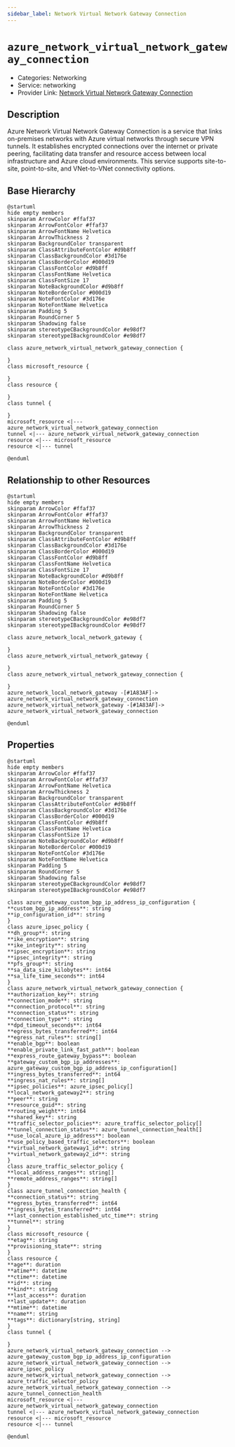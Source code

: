 ```yaml
---
sidebar_label: Network Virtual Network Gateway Connection
---
```


# `azure_network_virtual_network_gateway_connection`

- Categories: Networking
- Service: networking
- Provider Link: [Network Virtual Network Gateway Connection](https://learn.microsoft.com/en-us/azure/vpn-gateway/vpn-gateway-about-vpn-gateway-settings)

## Description

Azure Network Virtual Network Gateway Connection is a service that links on-premises networks with Azure virtual networks through secure VPN tunnels. It establishes encrypted connections over the internet or private peering, facilitating data transfer and resource access between local infrastructure and Azure cloud environments. This service supports site-to-site, point-to-site, and VNet-to-VNet connectivity options.

## Base Hierarchy

<ZoomPanPinch>

```kroki imgType="plantuml" imgAlt="Hierarchy of Network Virtual Network Gateway Connection"
@startuml
hide empty members
skinparam ArrowColor #ffaf37
skinparam ArrowFontColor #ffaf37
skinparam ArrowFontName Helvetica
skinparam ArrowThickness 2
skinparam BackgroundColor transparent
skinparam ClassAttributeFontColor #d9b8ff
skinparam ClassBackgroundColor #3d176e
skinparam ClassBorderColor #000d19
skinparam ClassFontColor #d9b8ff
skinparam ClassFontName Helvetica
skinparam ClassFontSize 17
skinparam NoteBackgroundColor #d9b8ff
skinparam NoteBorderColor #000d19
skinparam NoteFontColor #3d176e
skinparam NoteFontName Helvetica
skinparam Padding 5
skinparam RoundCorner 5
skinparam Shadowing false
skinparam stereotypeCBackgroundColor #e98df7
skinparam stereotypeIBackgroundColor #e98df7

class azure_network_virtual_network_gateway_connection {

}
class microsoft_resource {

}
class resource {

}
class tunnel {

}
microsoft_resource <|--- azure_network_virtual_network_gateway_connection
tunnel <|--- azure_network_virtual_network_gateway_connection
resource <|--- microsoft_resource
resource <|--- tunnel

@enduml
```

</ZoomPanPinch>

## Relationship to other Resources

<ZoomPanPinch>

```kroki imgType="plantuml" imgAlt="Diagram of Network Virtual Network Gateway Connection resource relationships"
@startuml
hide empty members
skinparam ArrowColor #ffaf37
skinparam ArrowFontColor #ffaf37
skinparam ArrowFontName Helvetica
skinparam ArrowThickness 2
skinparam BackgroundColor transparent
skinparam ClassAttributeFontColor #d9b8ff
skinparam ClassBackgroundColor #3d176e
skinparam ClassBorderColor #000d19
skinparam ClassFontColor #d9b8ff
skinparam ClassFontName Helvetica
skinparam ClassFontSize 17
skinparam NoteBackgroundColor #d9b8ff
skinparam NoteBorderColor #000d19
skinparam NoteFontColor #3d176e
skinparam NoteFontName Helvetica
skinparam Padding 5
skinparam RoundCorner 5
skinparam Shadowing false
skinparam stereotypeCBackgroundColor #e98df7
skinparam stereotypeIBackgroundColor #e98df7

class azure_network_local_network_gateway {

}
class azure_network_virtual_network_gateway {

}
class azure_network_virtual_network_gateway_connection {

}
azure_network_local_network_gateway -[#1A83AF]-> azure_network_virtual_network_gateway_connection
azure_network_virtual_network_gateway -[#1A83AF]-> azure_network_virtual_network_gateway_connection

@enduml
```

</ZoomPanPinch>

## Properties

<ZoomPanPinch>

```kroki imgType="plantuml" imgAlt="Diagram of Network Virtual Network Gateway Connection data model"
@startuml
hide empty members
skinparam ArrowColor #ffaf37
skinparam ArrowFontColor #ffaf37
skinparam ArrowFontName Helvetica
skinparam ArrowThickness 2
skinparam BackgroundColor transparent
skinparam ClassAttributeFontColor #d9b8ff
skinparam ClassBackgroundColor #3d176e
skinparam ClassBorderColor #000d19
skinparam ClassFontColor #d9b8ff
skinparam ClassFontName Helvetica
skinparam ClassFontSize 17
skinparam NoteBackgroundColor #d9b8ff
skinparam NoteBorderColor #000d19
skinparam NoteFontColor #3d176e
skinparam NoteFontName Helvetica
skinparam Padding 5
skinparam RoundCorner 5
skinparam Shadowing false
skinparam stereotypeCBackgroundColor #e98df7
skinparam stereotypeIBackgroundColor #e98df7

class azure_gateway_custom_bgp_ip_address_ip_configuration {
**custom_bgp_ip_address**: string
**ip_configuration_id**: string
}
class azure_ipsec_policy {
**dh_group**: string
**ike_encryption**: string
**ike_integrity**: string
**ipsec_encryption**: string
**ipsec_integrity**: string
**pfs_group**: string
**sa_data_size_kilobytes**: int64
**sa_life_time_seconds**: int64
}
class azure_network_virtual_network_gateway_connection {
**authorization_key**: string
**connection_mode**: string
**connection_protocol**: string
**connection_status**: string
**connection_type**: string
**dpd_timeout_seconds**: int64
**egress_bytes_transferred**: int64
**egress_nat_rules**: string[]
**enable_bgp**: boolean
**enable_private_link_fast_path**: boolean
**express_route_gateway_bypass**: boolean
**gateway_custom_bgp_ip_addresses**: azure_gateway_custom_bgp_ip_address_ip_configuration[]
**ingress_bytes_transferred**: int64
**ingress_nat_rules**: string[]
**ipsec_policies**: azure_ipsec_policy[]
**local_network_gateway2**: string
**peer**: string
**resource_guid**: string
**routing_weight**: int64
**shared_key**: string
**traffic_selector_policies**: azure_traffic_selector_policy[]
**tunnel_connection_status**: azure_tunnel_connection_health[]
**use_local_azure_ip_address**: boolean
**use_policy_based_traffic_selectors**: boolean
**virtual_network_gateway1_id**: string
**virtual_network_gateway2_id**: string
}
class azure_traffic_selector_policy {
**local_address_ranges**: string[]
**remote_address_ranges**: string[]
}
class azure_tunnel_connection_health {
**connection_status**: string
**egress_bytes_transferred**: int64
**ingress_bytes_transferred**: int64
**last_connection_established_utc_time**: string
**tunnel**: string
}
class microsoft_resource {
**etag**: string
**provisioning_state**: string
}
class resource {
**age**: duration
**atime**: datetime
**ctime**: datetime
**id**: string
**kind**: string
**last_access**: duration
**last_update**: duration
**mtime**: datetime
**name**: string
**tags**: dictionary[string, string]
}
class tunnel {

}
azure_network_virtual_network_gateway_connection --> azure_gateway_custom_bgp_ip_address_ip_configuration
azure_network_virtual_network_gateway_connection --> azure_ipsec_policy
azure_network_virtual_network_gateway_connection --> azure_traffic_selector_policy
azure_network_virtual_network_gateway_connection --> azure_tunnel_connection_health
microsoft_resource <|--- azure_network_virtual_network_gateway_connection
tunnel <|--- azure_network_virtual_network_gateway_connection
resource <|--- microsoft_resource
resource <|--- tunnel

@enduml
```

</ZoomPanPinch>
